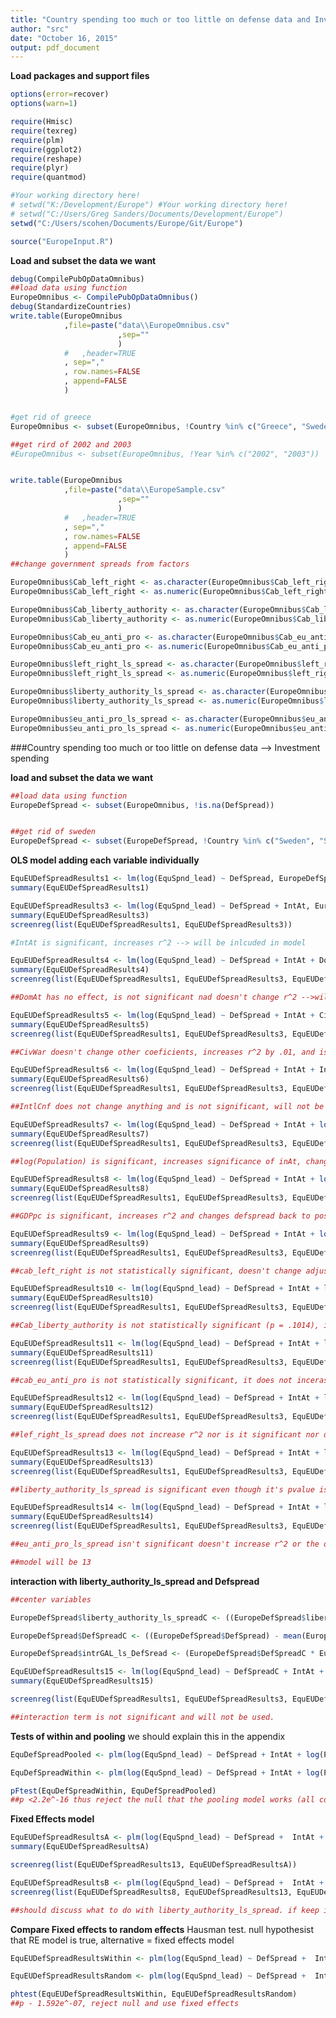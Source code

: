 ```yaml
---
title: "Country spending too much or too little on defense data and Investment spending"
author: "src"
date: "October 16, 2015"
output: pdf_document
---
```


**Load packages and support files**
```r
options(error=recover)
options(warn=1)

require(Hmisc)
require(texreg)
require(plm)
require(ggplot2)
require(reshape)
require(plyr)
require(quantmod)

#Your working directory here!
# setwd("K:/Development/Europe") #Your working directory here!
# setwd("C:/Users/Greg Sanders/Documents/Development/Europe")
setwd("C:/Users/scohen/Documents/Europe/Git/Europe")

source("EuropeInput.R")

```


**Load and subset the data we want**
```r
debug(CompilePubOpDataOmnibus)
##load data using function
EuropeOmnibus <- CompilePubOpDataOmnibus()
debug(StandardizeCountries)
write.table(EuropeOmnibus
            ,file=paste("data\\EuropeOmnibus.csv"
                        ,sep=""
                        )
            #   ,header=TRUE
            , sep=","
            , row.names=FALSE
            , append=FALSE
            )


#get rid of greece
EuropeOmnibus <- subset(EuropeOmnibus, !Country %in% c("Greece", "Sweden","Russia","United States"))

##get rird of 2002 and 2003
#EuropeOmnibus <- subset(EuropeOmnibus, !Year %in% c("2002", "2003"))


write.table(EuropeOmnibus
            ,file=paste("data\\EuropeSample.csv"
                        ,sep=""
                        )
            #   ,header=TRUE
            , sep=","
            , row.names=FALSE
            , append=FALSE
            )
##change government spreads from factors

EuropeOmnibus$Cab_left_right <- as.character(EuropeOmnibus$Cab_left_right)
EuropeOmnibus$Cab_left_right <- as.numeric(EuropeOmnibus$Cab_left_right)

EuropeOmnibus$Cab_liberty_authority <- as.character(EuropeOmnibus$Cab_liberty_authority)
EuropeOmnibus$Cab_liberty_authority <- as.numeric(EuropeOmnibus$Cab_liberty_authority)

EuropeOmnibus$Cab_eu_anti_pro <- as.character(EuropeOmnibus$Cab_eu_anti_pro)
EuropeOmnibus$Cab_eu_anti_pro <- as.numeric(EuropeOmnibus$Cab_eu_anti_pro)

EuropeOmnibus$left_right_ls_spread <- as.character(EuropeOmnibus$left_right_ls_spread)
EuropeOmnibus$left_right_ls_spread <- as.numeric(EuropeOmnibus$left_right_ls_spread)

EuropeOmnibus$liberty_authority_ls_spread <- as.character(EuropeOmnibus$liberty_authority_ls_spread)
EuropeOmnibus$liberty_authority_ls_spread <- as.numeric(EuropeOmnibus$liberty_authority_ls_spread)

EuropeOmnibus$eu_anti_pro_ls_spread <- as.character(EuropeOmnibus$eu_anti_pro_ls_spread)
EuropeOmnibus$eu_anti_pro_ls_spread <- as.numeric(EuropeOmnibus$eu_anti_pro_ls_spread)

```


###Country spending too much or too little on defense data --> Investment spending

**load and subset the data we want**
```r

##load data using function
EuropeDefSpread <- subset(EuropeOmnibus, !is.na(DefSpread))


##get rid of sweden
EuropeDefSpread <- subset(EuropeDefSpread, !Country %in% c("Sweden", "Serbia", "Bulgaria", "Romania"))


```


**OLS model adding each variable individually**
```r
EquEUDefSpreadResults1 <- lm(log(EquSpnd_lead) ~ DefSpread, EuropeDefSpread) 
summary(EquEUDefSpreadResults1)

EquEUDefSpreadResults3 <- lm(log(EquSpnd_lead) ~ DefSpread + IntAt, EuropeDefSpread)
summary(EquEUDefSpreadResults3)
screenreg(list(EquEUDefSpreadResults1, EquEUDefSpreadResults3))

#IntAt is significant, increases r^2 --> will be inlcuded in model

EquEUDefSpreadResults4 <- lm(log(EquSpnd_lead) ~ DefSpread + IntAt + DomAt, EuropeDefSpread)
summary(EquEUDefSpreadResults4)
screenreg(list(EquEUDefSpreadResults1, EquEUDefSpreadResults3, EquEUDefSpreadResults4))

##DomAt has no effect, is not significant nad doesn't change r^2 -->will not be included

EquEUDefSpreadResults5 <- lm(log(EquSpnd_lead) ~ DefSpread + IntAt + CivilWar, EuropeDefSpread)
summary(EquEUDefSpreadResults5)
screenreg(list(EquEUDefSpreadResults1, EquEUDefSpreadResults3, EquEUDefSpreadResults5))

##CivWar doesn't change other coeficients, increases r^2 by .01, and is not significant thus will not be included in the model. 

EquEUDefSpreadResults6 <- lm(log(EquSpnd_lead) ~ DefSpread + IntAt + IntlCnf, EuropeDefSpread)
summary(EquEUDefSpreadResults6)
screenreg(list(EquEUDefSpreadResults1, EquEUDefSpreadResults3, EquEUDefSpreadResults6))

##IntlCnf does not change anything and is not significant, will not be included

EquEUDefSpreadResults7 <- lm(log(EquSpnd_lead) ~ DefSpread + IntAt + log(Population), EuropeDefSpread)
summary(EquEUDefSpreadResults7)
screenreg(list(EquEUDefSpreadResults1, EquEUDefSpreadResults3, EquEUDefSpreadResults7))

##log(Population) is significant, increases significance of inAt, changes direction of DefSpread and increases r^2 by .6, it will be included

EquEUDefSpreadResults8 <- lm(log(EquSpnd_lead) ~ DefSpread + IntAt + log(Population) + log(GDPpCap), EuropeDefSpread)
summary(EquEUDefSpreadResults8)
screenreg(list(EquEUDefSpreadResults1, EquEUDefSpreadResults3, EquEUDefSpreadResults7, EquEUDefSpreadResults8))

##GDPpc is significant, increases r^2 and changes defspread back to positive. will be included.

EquEUDefSpreadResults9 <- lm(log(EquSpnd_lead) ~ DefSpread + IntAt + log(Population) + log(GDPpCap) + Cab_left_right, EuropeDefSpread)
summary(EquEUDefSpreadResults9)
screenreg(list(EquEUDefSpreadResults1, EquEUDefSpreadResults3, EquEUDefSpreadResults7, EquEUDefSpreadResults8, EquEUDefSpreadResults9))

##cab_left_right is not statistically significant, doesn't change adjusted r^2 and only increases defspread by .01, will not be included.

EquEUDefSpreadResults10 <- lm(log(EquSpnd_lead) ~ DefSpread + IntAt + log(Population) + log(GDPpCap) + Cab_liberty_authority, EuropeDefSpread)
summary(EquEUDefSpreadResults10)
screenreg(list(EquEUDefSpreadResults1, EquEUDefSpreadResults3, EquEUDefSpreadResults7, EquEUDefSpreadResults8, EquEUDefSpreadResults10))

##Cab_liberty_authority is not statistically significant (p = .1014), increases adjusted r^2 by .01, increases defspread by .01. it will not be included

EquEUDefSpreadResults11 <- lm(log(EquSpnd_lead) ~ DefSpread + IntAt + log(Population) + log(GDPpCap) + Cab_eu_anti_pro, EuropeDefSpread)
summary(EquEUDefSpreadResults11)
screenreg(list(EquEUDefSpreadResults1, EquEUDefSpreadResults3, EquEUDefSpreadResults7, EquEUDefSpreadResults8, EquEUDefSpreadResults11))

##cab_eu_anti_pro is not statistically significant, it does not incerase r^2 and it doesn't affect the other variables' coefficients. it will not be included

EquEUDefSpreadResults12 <- lm(log(EquSpnd_lead) ~ DefSpread + IntAt + log(Population) + log(GDPpCap) + left_right_ls_spread, EuropeDefSpread)
summary(EquEUDefSpreadResults12)
screenreg(list(EquEUDefSpreadResults1, EquEUDefSpreadResults3, EquEUDefSpreadResults7, EquEUDefSpreadResults8, EquEUDefSpreadResults12))

##lef_right_ls_spread does not increase r^2 nor is it significant nor does it change the other variables significantly. it will not be included.

EquEUDefSpreadResults13 <- lm(log(EquSpnd_lead) ~ DefSpread + IntAt + log(Population) + log(GDPpCap) + liberty_authority_ls_spread, EuropeDefSpread)
summary(EquEUDefSpreadResults13)
screenreg(list(EquEUDefSpreadResults1, EquEUDefSpreadResults3, EquEUDefSpreadResults7, EquEUDefSpreadResults8, EquEUDefSpreadResults13))

##liberty_authority_ls_spread is significant even though it's pvalue is .0464, it increases adjusted r^2 by .01 and decreases log(GDPCap) by .09, increase population by .02 and inAt by .01. it will be included in the model. 

EquEUDefSpreadResults14 <- lm(log(EquSpnd_lead) ~ DefSpread + IntAt + log(Population) + log(GDPpCap) + liberty_authority_ls_spread + eu_anti_pro_ls_spread, EuropeDefSpread)
summary(EquEUDefSpreadResults14)
screenreg(list(EquEUDefSpreadResults1, EquEUDefSpreadResults3, EquEUDefSpreadResults7, EquEUDefSpreadResults8, EquEUDefSpreadResults13, EquEUDefSpreadResults14))

##eu_anti_pro_ls_spread isn't significant doesn't increase r^2 or the other variables and decreases significane of liberty_authority_ls_spread, will not be included. 

##model will be 13

```

**interaction with liberty_authority_ls_spread and Defspread**
``` r

##center variables

EuropeDefSpread$liberty_authority_ls_spreadC <- ((EuropeDefSpread$liberty_authority_ls_spread) - mean(EuropeDefSpread$liberty_authority_ls_spread))

EuropeDefSpread$DefSpreadC <- ((EuropeDefSpread$DefSpread) - mean(EuropeDefSpread$DefSpread))

EuropeDefSpread$intrGAL_ls_DefSread <- (EuropeDefSpread$DefSpreadC * EuropeDefSpread$liberty_authority_ls_spreadC)

EquEUDefSpreadResults15 <- lm(log(EquSpnd_lead) ~ DefSpreadC + IntAt + log(Population) + log(GDPpCap) + liberty_authority_ls_spreadC + intrGAL_ls_DefSread, EuropeDefSpread)
summary(EquEUDefSpreadResults15)

screenreg(list(EquEUDefSpreadResults1, EquEUDefSpreadResults3, EquEUDefSpreadResults7, EquEUDefSpreadResults8, EquEUDefSpreadResults13, EquEUDefSpreadResults15))

##interaction term is not significant and will not be used. 

```


**Tests of within and pooling** we should explain this in the appendix 

``` r

EquDefSpreadPooled <- plm(log(EquSpnd_lead) ~ DefSpread + IntAt + log(Population) + log(GDPpCap) + liberty_authority_ls_spread, data = EuropeDefSpread, model = "pooling")

EquDefSpreadWithin <- plm(log(EquSpnd_lead) ~ DefSpread + IntAt + log(Population) + log(GDPpCap) + liberty_authority_ls_spread, data =  EuropeDefSpread, model = "within")

pFtest(EquDefSpreadWithin, EquDefSpreadPooled)
##p <2.2e^-16 thus reject the null that the pooling model works (all coefficients for each country should be the same ever year)

```


**Fixed Effects model**
```r

EquEUDefSpreadResultsA <- plm(log(EquSpnd_lead) ~ DefSpread +  IntAt + log(Population) + log(GDPpCap) + liberty_authority_ls_spread, data=EuropeDefSpread, index=c("Country", "Year"), model="within") 
summary(EquEUDefSpreadResultsA)

screenreg(list(EquEUDefSpreadResults13, EquEUDefSpreadResultsA))

EquEUDefSpreadResultsB <- plm(log(EquSpnd_lead) ~ DefSpread +  IntAt + log(Population) + log(GDPpCap), data=EuropeDefSpread, index=c("Country", "Year"), model="within") 
screenreg(list(EquEUDefSpreadResults8, EquEUDefSpreadResults13, EquEUDefSpreadResultsB, EquEUDefSpreadResultsA))

##should discuss what to do with liberty_authority_ls_spread. if keep it need to add it to next section

```


**Compare Fixed effects to random effects** Hausman test. null hypothesist that RE model is true, alternative = fixed effects model
``` r

EquEUDefSpreadResultsWithin <- plm(log(EquSpnd_lead) ~ DefSpread +  IntAt + log(Population) + log(GDPpCap), data = EuropeDefSpread, index=c("Country", "Year"), model="within") 

EquEUDefSpreadResultsRandom <- plm(log(EquSpnd_lead) ~ DefSpread +  IntAt + log(Population) + log(GDPpCap), data = EuropeDefSpread, index=c("Country", "Year"), model="random")

phtest(EquEUDefSpreadResultsWithin, EquEUDefSpreadResultsRandom)
##p - 1.592e^-07, reject null and use fixed effects

```
